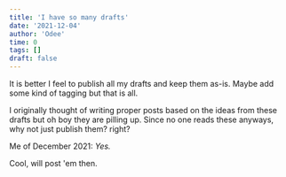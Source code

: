 ```yaml
---
title: 'I have so many drafts'
date: '2021-12-04'
author: 'Odee'
time: 0
tags: []
draft: false
---
```


It is better I feel to publish all my drafts and keep them as-is. Maybe add some kind of tagging but that is all.

I originally thought of writing proper posts based on the ideas from these drafts but oh boy they are pilling up.
Since no one reads these anyways, why not just publish them? right?

Me of December 2021: _Yes._

Cool, will post 'em then.
